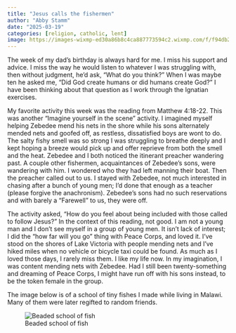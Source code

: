 ```yaml
---
title: "Jesus calls the fishermen"
author: "Abby Stamm"
date: "2025-03-19"
categories: [religion, catholic, lent]
image: https://images-wixmp-ed30a86b8c4ca887773594c2.wixmp.com/f/f94db2db-b96a-432a-94d7-028d717c10a1/d1wl521-c02b7f45-c746-4a6b-b14e-2babb2dd533b.jpg/v1/fit/w_600,h_253,q_70,strp/beaded_school_of_fishes_by_anabiyeni_d1wl521-375w-2x.jpg?token=eyJ0eXAiOiJKV1QiLCJhbGciOiJIUzI1NiJ9.eyJzdWIiOiJ1cm46YXBwOjdlMGQxODg5ODIyNjQzNzNhNWYwZDQxNWVhMGQyNmUwIiwiaXNzIjoidXJuOmFwcDo3ZTBkMTg4OTgyMjY0MzczYTVmMGQ0MTVlYTBkMjZlMCIsIm9iaiI6W1t7ImhlaWdodCI6Ijw9MjUzIiwicGF0aCI6IlwvZlwvZjk0ZGIyZGItYjk2YS00MzJhLTk0ZDctMDI4ZDcxN2MxMGExXC9kMXdsNTIxLWMwMmI3ZjQ1LWM3NDYtNGE2Yi1iMTRlLTJiYWJiMmRkNTMzYi5qcGciLCJ3aWR0aCI6Ijw9NjAwIn1dXSwiYXVkIjpbInVybjpzZXJ2aWNlOmltYWdlLm9wZXJhdGlvbnMiXX0.eJjVZpTmgeNq3YCVPSdUBe-KKxX8xn5rHqZX07Oxk0k
---
```


The week of my dad's birthday is always hard for me. I miss his support and advice. I miss the way he would listen to whatever I was struggling with, then without judgment, he'd ask, "What do you think?" When I was maybe ten he asked me, "Did God create humans or did humans create God?" I have been thinking about that question as I work through the Ignatian exercises.

My favorite activity this week was the reading from Matthew 4:18-22. This was another "Imagine yourself in the scene" activity. I imagined myself helping Zebedee mend his nets in the shore while his sons alternately mended nets and goofed off, as restless, dissatisfied boys are wont to do. The salty fishy smell was so strong I was struggling to breathe deeply and I kept hoping a breeze would pick up and offer reprieve from both the smell and the heat. Zebedee and I both noticed the itinerant preacher wandering past. A couple other fishermen, acquaintances of Zebedee's sons, were wandering with him. I wondered who they had left manning their boat. Then the preacher called out to us. I stayed with Zebedee, not much interested in chasing after a bunch of young men; I'd done that enough as a teacher (please forgive the anachronism). Zebedee's sons had no such reservations and with barely a "Farewell" to us, they were off. 

The activity asked, "How do you feel about being included with those called to follow Jesus?" In the context of this reading, not good. I am not a young man and I don't see myself in a group of young men. It isn't lack of interest; I did the "how far will you go" thing with Peace Corps, and loved it. I've stood on the shores of Lake Victoria with people mending nets and I've hiked miles when no vehicle or bicycle taxi could be found. As much as I loved those days, I rarely miss them. I like my life now. In my imagination, I was content mending nets with Zebedee. Had I still been twenty-something and dreaming of Peace Corps, I might have run off with his sons instead, to be the token female in the group.

The image below is of a school of tiny fishes I made while living in Malawi. Many of them were later regifted to random friends.


![Beaded school of fish](https://images-wixmp-ed30a86b8c4ca887773594c2.wixmp.com/f/f94db2db-b96a-432a-94d7-028d717c10a1/d1wl521-c02b7f45-c746-4a6b-b14e-2babb2dd533b.jpg/v1/fit/w_600,h_253,q_70,strp/beaded_school_of_fishes_by_anabiyeni_d1wl521-375w-2x.jpg?token=eyJ0eXAiOiJKV1QiLCJhbGciOiJIUzI1NiJ9.eyJzdWIiOiJ1cm46YXBwOjdlMGQxODg5ODIyNjQzNzNhNWYwZDQxNWVhMGQyNmUwIiwiaXNzIjoidXJuOmFwcDo3ZTBkMTg4OTgyMjY0MzczYTVmMGQ0MTVlYTBkMjZlMCIsIm9iaiI6W1t7ImhlaWdodCI6Ijw9MjUzIiwicGF0aCI6IlwvZlwvZjk0ZGIyZGItYjk2YS00MzJhLTk0ZDctMDI4ZDcxN2MxMGExXC9kMXdsNTIxLWMwMmI3ZjQ1LWM3NDYtNGE2Yi1iMTRlLTJiYWJiMmRkNTMzYi5qcGciLCJ3aWR0aCI6Ijw9NjAwIn1dXSwiYXVkIjpbInVybjpzZXJ2aWNlOmltYWdlLm9wZXJhdGlvbnMiXX0.eJjVZpTmgeNq3YCVPSdUBe-KKxX8xn5rHqZX07Oxk0k)
